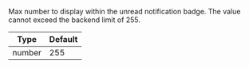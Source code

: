 Max number to display within the unread notification badge.
The value cannot exceed the backend limit of 255.

| Type               | Default      |
| ------------------ | ------------ |
| number             | 255          |